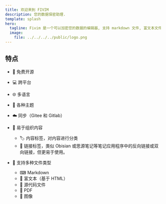 ```yaml
---
title: 欢迎来到 FIVIM
description: 您的数据保密助理.
template: splash
hero:
  tagline: Fivim 是一个可以加密您的数据的编辑器, 支持 markdown 文件, 富文本文件, 源代码文件, pdf 文件, 图片文件等.
  image:
    file: ../../../../public/logo.png
---
```



## 特点

- 💌 免费开源
- 💻 跨平台
- 🌐 多语言
- 🎨 各种主题
- ☁️ 同步（Gitee 和 Gitlab）
- 🙂 易于组织内容
  - 🏷️ 内容标签，对内容进行分类
  - 🔗 链接标签，类似 Obisian 或思源笔记等笔记应用程序中的反向链接或双向链接，但更易于使用。
- 🧮 支持多种文件类型

  - ⌨ Markdown
  - 📖 富文本（基于 HTML）
  - 🔣 源代码文件
  - 📔 PDF
  - 🎵 图像

<CardGrid>
  <LinkCard
    title="快速开始"
    href={siteAndBase.base + "/zh-cn/getting-started"}
  />
  <LinkCard title="标签 / 链接 / 星云" href={siteAndBase.base + "/zh-cn/tags"} />
  <LinkCard title="主题" href={siteAndBase.base + "/zh-cn/themes"} />
  <LinkCard title="常见问题" href={siteAndBase.base + "/zh-cn/faq/faq"} />
  <LinkCard title="开发" href={siteAndBase.base + "/zh-cn/develop/build"} />
  <LinkCard
    title="Exsied(编辑器)"
    href={siteAndBase.base + "/zh-cn/exsied/about"}
  />
</CardGrid>
